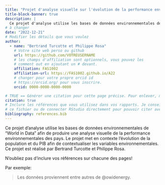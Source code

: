 ```yaml
---
title: "Projet d'analyse visuelle sur l'évolution de la performance environnementale des continents depuis 1850"
title-block-banner: true
description: | 
  Ce projet d'analyse utilise les bases de données environnementales de "World in Data" afin de produire une analyse visuelle de la performance environnementales des pays. Le projet met en contexte l'évolution de la population et du PIB afin de contextualiser les variables environnementales. Ce projet est réalisé par Bertrand Turcotte et Philippe Rosa. 
# à changer
date: "2022-12-21"
# Modifier les détails que vous voulez
author:
  - name: "Bertrand Turcotte et Philippe Rosa"
    # Votre site web perso ou github
    url: https://github.com/VOTREUSERNAME
    # les champs d'affiliation sont optionnels, vous pouvez les
    # comment out en ajoutant un # devant.
    affiliation: FAS1002
    affiliation-url: https://FAS1002.github.io/A22
    # changer pour votre propre orcid id
    # https://orcid.org/ pour vous inscrire.
    orcid: 0000-0000-0000-0000

# TRUE == Générer une citation pour cette page précise. Pour enlever, mettre false.
citation: true
# Inclure les références que vous utilisez dans vos rapports. Je conseille Zotero pour construire
# ce fichier ou de connecter RStudio directement pour pouvoir citer avec @nom-de-reference.
bibliography: references.bib
---
```


Ce projet d'analyse utilise les bases de données environnementales de "World in Data" afin de produire une analyse visuelle de la performance environnementales des pays. Le projet met en contexte l'évolution de la population et du PIB afin de contextualiser les variables environnementales. Ce projet est réalisé par Bertrand Turcotte et Philippe Rosa.

::: callout-important
N'oubliez pas d'inclure vos références sur chacune des pages!
:::

Par exemple:

> Les données proviennent entre autres de @owidenergy.
